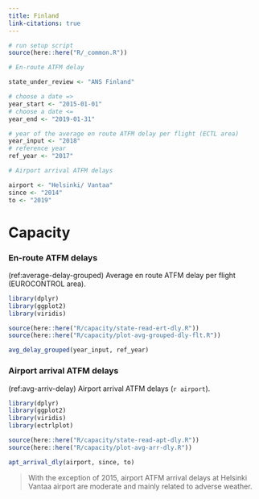 ```yaml
---
title: Finland
link-citations: true
---
```

```r
# run setup script
source(here::here("R/_common.R"))
```

```r
# En-route ATFM delay

state_under_review <- "ANS Finland"

# choose a date =>
year_start <- "2015-01-01"
# choose a date <=
year_end <- "2019-01-31"

# year of the average en route ATFM delay per flight (ECTL area)
year_input <- "2018"
# reference year 
ref_year <- "2017"

# Airport arrival ATFM delays

airport <- "Helsinki/ Vantaa"
since <- "2014"
to <- "2019"

```

# Capacity

### En-route ATFM delays 

(ref:average-delay-grouped) Average en route ATFM delay per flight (EUROCONTROL area). 

```r
library(dplyr)
library(ggplot2)
library(viridis)

source(here::here("R/capacity/state-read-ert-dly.R"))
source(here::here("R/capacity/plot-avg-grouped-dly-flt.R"))

avg_delay_grouped(year_input, ref_year)

```

### Airport arrival ATFM delays

(ref:avg-arriv-delay) Airport arrival ATFM delays (`r airport`). 

```r
library(dplyr)
library(ggplot2)
library(viridis)
library(ectrlplot)

source(here::here("R/capacity/state-read-apt-dly.R"))
source(here::here("R/capacity/plot-avg-arr-dly.R"))

apt_arrival_dly(airport, since, to)

```

> With the exception of 2015, airport ATFM arrival delays at Helsinki Vantaa airport are moderate and mainly related to adverse weather.
